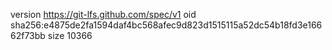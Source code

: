 version https://git-lfs.github.com/spec/v1
oid sha256:e4875de2fa1594daf4bc568afec9d823d1515115a52dc54b18fd3e16662f73bb
size 10366
